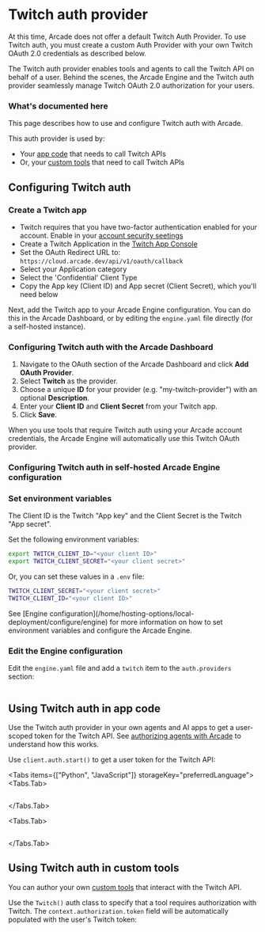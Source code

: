 
# Twitch auth provider

<Note>
  At this time, Arcade does not offer a default Twitch Auth Provider. To use
  Twitch auth, you must create a custom Auth Provider with your own Twitch
  OAuth 2.0 credentials as described below.
</Note>

The Twitch auth provider enables tools and agents to call the Twitch API on behalf of a user. Behind the scenes, the Arcade Engine and the Twitch auth provider seamlessly manage Twitch OAuth 2.0 authorization for your users.

### What's documented here

This page describes how to use and configure Twitch auth with Arcade.

This auth provider is used by:

- Your [app code](#using-twitch-auth-in-app-code) that needs to call Twitch APIs
- Or, your [custom tools](#using-twitch-auth-in-custom-tools) that need to call Twitch APIs

## Configuring Twitch auth

### Create a Twitch app

- Twitch requires that you have two-factor authentication enabled for your account. Enable in your [account security seetings](https://www.twitch.tv/settings/security)
- Create a Twitch Application in the [Twitch App Console](https://dev.twitch.tv/console/apps)
- Set the OAuth Redirect URL to: `https://cloud.arcade.dev/api/v1/oauth/callback`
- Select your Application category
- Select the 'Confidential' Client Type
- Copy the App key (Client ID) and App secret (Client Secret), which you'll need below

Next, add the Twitch app to your Arcade Engine configuration. You can do this in the Arcade Dashboard, or by editing the `engine.yaml` file directly (for a self-hosted instance).

### Configuring Twitch auth with the Arcade Dashboard

1. Navigate to the OAuth section of the Arcade Dashboard and click **Add OAuth Provider**.
2. Select **Twitch** as the provider.
3. Choose a unique **ID** for your provider (e.g. "my-twitch-provider") with an optional **Description**.
4. Enter your **Client ID** and **Client Secret** from your Twitch app.
5. Click **Save**.

When you use tools that require Twitch auth using your Arcade account credentials, the Arcade Engine will automatically use this Twitch OAuth provider.

### Configuring Twitch auth in self-hosted Arcade Engine configuration

<Steps>

### Set environment variables

<Note>
  The Client ID is the Twitch "App key" and the Client Secret is the Twitch
  "App secret".
</Note>

Set the following environment variables:

```bash
export TWITCH_CLIENT_ID="<your client ID>"
export TWITCH_CLIENT_SECRET="<your client secret>"
```

Or, you can set these values in a `.env` file:

```bash
TWITCH_CLIENT_SECRET="<your client secret>"
TWITCH_CLIENT_ID="<your client ID>"
```

<Tip>
  See [Engine configuration](/home/hosting-options/local-deployment/configure/engine) for more information on how
  to set environment variables and configure the Arcade Engine.
</Tip>

### Edit the Engine configuration

Edit the `engine.yaml` file and add a `twitch` item to the `auth.providers` section:

```yaml file=<rootDir>/examples/code/integrations/twitch/config_provider.engine.yaml {3-9}

```

</Steps>

## Using Twitch auth in app code

Use the Twitch auth provider in your own agents and AI apps to get a user-scoped token for the Twitch API. See [authorizing agents with Arcade](/home/core-concepts/auth/how-arcade-helps) to understand how this works.

Use `client.auth.start()` to get a user token for the Twitch API:

<Tabs items={["Python", "JavaScript"]} storageKey="preferredLanguage">
<Tabs.Tab>

```python file=<rootDir>/examples/code/integrations/twitch/custom_auth.py {8-12}

```

</Tabs.Tab>

<Tabs.Tab>

```javascript file=<rootDir>/examples/code/integrations/twitch/custom_auth.js {8-10}

```

</Tabs.Tab>

</Tabs>

## Using Twitch auth in custom tools

You can author your own [custom tools](/home/authoring-tools/build-tools/create-a-toolkit) that interact with the Twitch API.

Use the `Twitch()` auth class to specify that a tool requires authorization with Twitch. The `context.authorization.token` field will be automatically populated with the user's Twitch token:

```python file=<rootDir>/examples/code/integrations/twitch/custom_tool.py {5-6,9-13,36}

```

<ToolFooter pipPackageName="arcade_twitch" />
